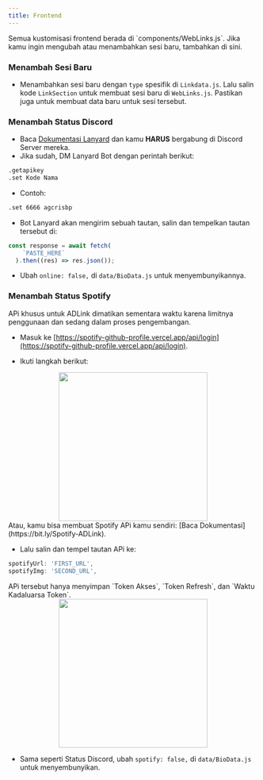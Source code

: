 ```yaml
---
title: Frontend
---
```


<Callout type="info">
Semua kustomisasi frontend berada di `components/WebLinks.js`. Jika kamu ingin mengubah atau menambahkan sesi baru, tambahkan di sini.
</Callout>

### Menambah Sesi Baru

- Menambahkan sesi baru dengan `type` spesifik di `Linkdata.js`. Lalu salin kode `LinkSection` untuk membuat sesi baru di `WebLinks.js`. Pastikan juga untuk membuat data baru untuk sesi tersebut.

### Menambah Status Discord
- Baca [Dokumentasi Lanyard](https://github.com/Phineas/lanyard) dan kamu **HARUS** bergabung di Discord Server mereka.
- Jika sudah, DM Lanyard Bot dengan perintah berikut:
```bash copy
.getapikey
.set Kode Nama
```
- Contoh:
```bash
.set 6666 agcrisbp
```
- Bot Lanyard akan mengirim sebuah tautan, salin dan tempelkan tautan tersebut di:
```js filename="pages/api/online.ts (Line 7)"
const response = await fetch(
    `PASTE_HERE`
  ).then((res) => res.json());
```
- Ubah `online: false,` di `data/BioData.js` untuk menyembunyikannya.

### Menambah Status Spotify
<Callout type="warning">
APi khusus untuk ADLink dimatikan sementara waktu karena limitnya penggunaan dan sedang dalam proses pengembangan.
</Callout>

- Masuk ke [https://spotify-github-profile.vercel.app/api/login](https://spotify-github-profile.vercel.app/api/login).

- Ikuti langkah berikut:
<center><img src="/spotify.png" width="300" height="300" /></center>

<Callout type="info">
Atau, kamu bisa membuat Spotify APi kamu sendiri: [Baca Dokumentasi](https://bit.ly/Spotify-ADLink).
</Callout>

- Lalu salin dan tempel tautan APi ke:
```js filename="data/BioData.js"
spotifyUrl: 'FIRST_URL',
spotifyImg: 'SECOND_URL',
```

<Callout type="info">
APi tersebut hanya menyimpan `Token Akses`, `Token Refresh`, dan `Waktu Kadaluarsa Token`.
<br/>
<center><img src="/spot-api.png" width="300" height="300" /></center>
</Callout>

- Sama seperti Status Discord, ubah `spotify: false,` di `data/BioData.js` untuk menyembunyikan.